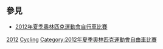 == 參見 ==
* [[2012年夏季奧林匹克運動會自行車比賽|2012年夏季奧林匹克運動會自行車比賽]]

{{categoryTOC}}
{{Commons category|2012 Summer Olympics cyclists}}

[[Category:各年夏季奧林匹克運動會自由車選手|2012]]
[[Category:2012年夏季奧林匹克運動會運動員|Cycling]]
[[Category:2012年夏季奧林匹克運動會自由車比賽|Category:2012年夏季奧林匹克運動會自由車比賽]]